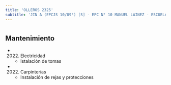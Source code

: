 ```yaml
---
title: 'OLLEROS 2325'
subtitle: 'JIN A (EPCJS 10/09°) [S] - EPC N° 10 MANUEL LAINEZ - ESCUELA DE MAESTROS ([A] 11)'
---
```


#


## Mantenimiento

*  (2022) Electricidad 
    + Istalación de tomas

*  (2022) Carpinterías 
    + Instalación de rejas y protecciones



